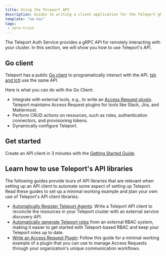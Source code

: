 ```yaml
---
title: Using the Teleport API
description: Guides to writing a client application for the Teleport gRPC API, which makes it possible to programmatically manage dynamic resources.
template: "no-toc"
tags:
 - zero-trust
---
```


The Teleport Auth Service provides a gRPC API for remotely interacting with your
cluster. In this section, we will show you how to use Teleport's API. 

## Go client

Teleport has a public [Go
client](https://pkg.go.dev/github.com/gravitational/teleport/api/client) to
programatically interact with the API. [tsh and tctl](../../reference/cli/cli.mdx) use
the same API.

Here is what you can do with the Go Client:

 - Integrate with external tools, e.g., to write an [Access Request
   plugin](../../identity-governance/access-request-plugins/access-request-plugins.mdx). Teleport
   maintains Access Request plugins for tools like Slack, Jira, and Mattermost.
 - Perform CRUD actions on resources, such as roles, authentication connectors,
   and provisioning tokens.
 - Dynamically configure Teleport.

## Get started

Create an API client in 3 minutes with the [Getting Started
Guide](./getting-started.mdx).

## Learn how to use Teleport's API libraries

The following guides provide tours of API libraries that are relevant when
setting up an API client to automate some aspect of setting up Teleport. Read
these guides to set up a minimal working example and plan your own use of
Teleport's API client libraries:

- [Automatically Register Teleport Agents](./automatically-register-agents.mdx):
  Write a Teleport API client to reconcile the resources in your Teleport
  cluster with an external service discovery API.
- [Automatically generate Teleport roles](./rbac.mdx) from an external RBAC
  system, making it easier to get started with Teleport-based RBAC and keep your
  Teleport roles up to date.
- [Write an Access Request Plugin](../../identity-governance/access-request-plugins/access-plugin.mdx): Follow this guide for a
  minimal working example of a plugin that you can use to manage Access Requests
  through your organization's unique communication workflows.

